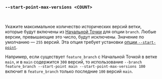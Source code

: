 ### `--start-point-max-versions <COUNT>`

<br />

Укажите максимальное количество исторических версий ветки, которые будут включены из [Начальной Точки][start point] для опции `branch`. Любые версии, превышающие это число, будут исключены. Значение по умолчанию — `255` версий. Эта опция требует установки [опции `--start-point`][start point option].

Например, если существует `feature_branch` с Начальной Точкой в ветке `main`, и в `main` содержится `300` версий, то использование `--branch feature_branch --start-point main --start-point-max-versions 100` включит в `feature_branch` только последние `100` версий `main`.

[start point]: /ru/docs/explanation/benchmarking/#start-point

[start point option]: #--branch-start-point-branch
